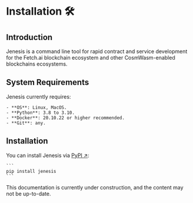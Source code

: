 
# Installation 🛠️

## Introduction

Jenesis is a command line tool for rapid contract and service development for the Fetch.ai blockchain ecosystem and other CosmWasm-enabled blockchains ecosystems.

## System Requirements

Jenesis currently requires:

    - **OS**: Linux, MacOS.
    - **Python**: 3.8 to 3.10.
    - **Docker**: 20.10.22 or higher recommended.
    - **Git**: any.

## Installation

You can install Jenesis via [PyPI ↗️](https://pypi.org/project/jenesis/):

    ```
    pip install jenesis
    ```

<Callout type="warning" emoji="⚠️">
  This documentation is currently under construction, and the content may not be up-to-date.
</Callout>
